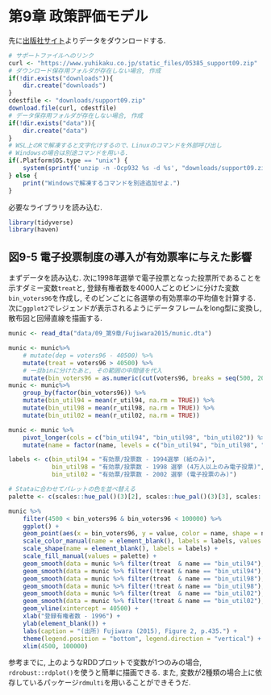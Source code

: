 # 第9章 政策評価モデル {-#ch9}
先に[出版社サイト](https://www.yuhikaku.co.jp/books/detail/9784641053854)よりデータをダウンロードする.
```r
# サポートファイルへのリンク
curl <- "https://www.yuhikaku.co.jp/static_files/05385_support09.zip"
# ダウンロード保存用フォルダが存在しない場合, 作成
if(!dir.exists("downloads")){
    dir.create("downloads")
}
cdestfile <- "downloads/support09.zip"
download.file(curl, cdestfile)
# データ保存用フォルダが存在しない場合, 作成
if(!dir.exists("data")){
    dir.create("data")
}
# WSL上のRで解凍すると文字化けするので、Linuxのコマンドを外部呼び出し
# Windowsの場合は別途コマンドを用いる.
if(.Platform$OS.type == "unix") {
    system(sprintf('unzip -n -Ocp932 %s -d %s', "downloads/support09.zip", "./data"))
} else {
    print("Windowsで解凍するコマンドを別途追加せよ.")
}
```

必要なライブラリを読み込む.

```r
library(tidyverse)
library(haven)
```

## 図9-5 電子投票制度の導入が有効票率に与えた影響 {-}

まずデータを読み込む.
次に1998年選挙で電子投票となった投票所であることを示すダミー変数`treat`と, 登録有権者数を4000人ごとのビンに分けた変数`bin_voters96`を作成し, そのビンごとに各選挙の有効票率の平均値を計算する.
次に`ggplot2`でレジェンドが表示されるようにデータフレームをlong型に変換し, 散布図と回帰直線を描画する.

```r
munic <- read_dta("data/09_第9章/Fujiwara2015/munic.dta")

munic <- munic%>%
    # mutate(dep = voters96 - 40500) %>%
    mutate(treat = voters96 > 40500) %>%
    # 一旦binに分けたあと, その範囲の中間値を代入
    mutate(bin_voters96 = as.numeric(cut(voters96, breaks = seq(500, 200000, by = 4000))) * 4000 - 1500)
munic <- munic%>%
    group_by(factor(bin_voters96)) %>%
    mutate(bin_util94 = mean(r_util94, na.rm = TRUE)) %>%
    mutate(bin_util98 = mean(r_util98, na.rm = TRUE)) %>%
    mutate(bin_util02 = mean(r_util02, na.rm = TRUE))

munic <- munic %>%
    pivot_longer(cols = c("bin_util94", "bin_util98", "bin_util02")) %>%
    mutate(name = factor(name, levels = c("bin_util94", "bin_util98", "bin_util02")))

labels <- c(bin_util94 = "有効票/投票数 - 1994選挙 (紙のみ)",
            bin_util98 = "有効票/投票数 - 1998 選挙 (4万人以上のみ電子投票)",
            bin_util02 = "有効票/投票数 - 2002 選挙 (電子投票のみ)")

# Stataに合わせてパレットの色を並べ替える
palette <- c(scales::hue_pal()(3)[2], scales::hue_pal()(3)[3], scales::hue_pal()(3)[1])

munic %>%
    filter(4500 < bin_voters96 & bin_voters96 < 100000) %>%
    ggplot() +
    geom_point(aes(x = bin_voters96, y = value, color = name, shape = name)) +
    scale_color_manual(name = element_blank(), labels = labels, values = palette) +
    scale_shape(name = element_blank(), labels = labels) +
    scale_fill_manual(values = palette) +
    geom_smooth(data = munic %>% filter(treat  & name == "bin_util94"), aes(x = voters96, y = value), method = "lm", formula = "y ~ x + I(x^2)", se = FALSE, color = palette[1]) +
    geom_smooth(data = munic %>% filter(!treat & name == "bin_util94"), aes(x = voters96, y = value), method = "lm", formula = "y ~ x + I(x^2)", se = FALSE, color = palette[1]) +
    geom_smooth(data = munic %>% filter(treat  & name == "bin_util98"), aes(x = voters96, y = value), method = "lm", formula = "y ~ x + I(x^2)", se = FALSE, color = palette[2]) +
    geom_smooth(data = munic %>% filter(!treat & name == "bin_util98"), aes(x = voters96, y = value), method = "lm", formula = "y ~ x + I(x^2)", se = FALSE, color = palette[2]) +
    geom_smooth(data = munic %>% filter(treat  & name == "bin_util02"), aes(x = voters96, y = value), method = "lm", formula = "y ~ x + I(x^2)", se = FALSE, color = palette[3]) +
    geom_smooth(data = munic %>% filter(!treat & name == "bin_util02"), aes(x = voters96, y = value), method = "lm", formula = "y ~ x + I(x^2)", se = FALSE, color = palette[3]) +
    geom_vline(xintercept = 40500) +
    xlab("登録有権者数 - 1996") +
    ylab(element_blank()) +
    labs(caption = "(出所) Fujiwara (2015), Figure 2, p.435.") +
    theme(legend.position = "bottom", legend.direction = "vertical") +
    xlim(4500, 100000)
```

参考までに, 上のようなRDDプロットで変数が1つのみの場合, `rdrobust::rdplot()`を使うと簡単に描画できる.
また, 変数が2種類の場合上に依存しているパッケージ`rdmulti`を用いることができそうだ.

<!-- ## 練習問題 9-1 [確認] {-}

## 練習問題 9-2 [確認] {-}

## 練習問題 9-3 [発展] {-}

## 練習問題 9-4 [発展] {-}

## 練習問題 9-5 [実証] {-} -->
